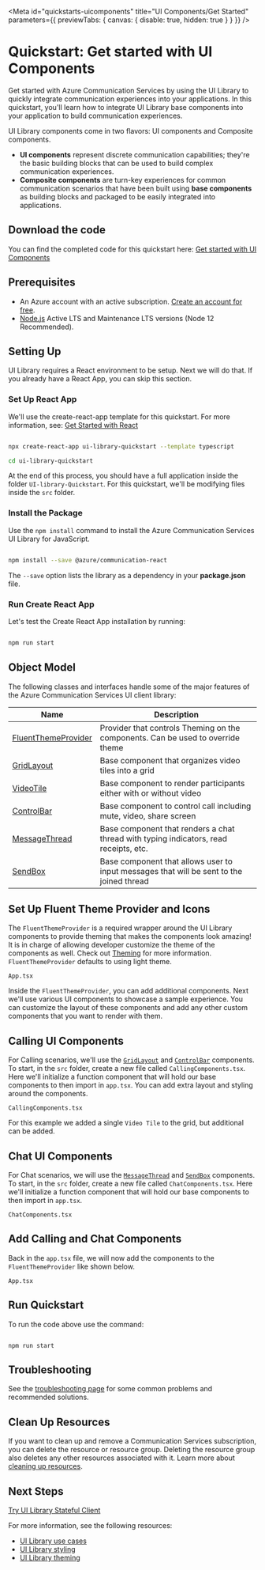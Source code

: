 
<Meta
  id="quickstarts-uicomponents"
  title="UI Components/Get Started"
  parameters={{ previewTabs: { canvas: { disable: true, hidden: true } } }}
/>

# Quickstart: Get started with UI Components

Get started with Azure Communication Services by using the UI Library to quickly integrate communication experiences into your applications. In this quickstart, you'll learn how to integrate UI Library base components into your application to build communication experiences.

UI Library components come in two flavors: UI components and Composite components.

- **UI components** represent discrete communication capabilities; they're the basic building blocks that can be used to build complex communication experiences.
- **Composite components** are turn-key experiences for common communication scenarios that have been built using **base components** as building blocks and packaged to be easily integrated into applications.

## Download the code

You can find the completed code for this quickstart here: [Get started with UI Components](https://github.com/Azure-Samples/communication-services-javascript-quickstarts/tree/main/ui-library-quickstart-ui-components)

## Prerequisites

- An Azure account with an active subscription. [Create an account for free](https://azure.microsoft.com/free/?WT.mc_id=A261C142F).
- [Node.js](https://nodejs.org/) Active LTS and Maintenance LTS versions (Node 12 Recommended).

## Setting Up

UI Library requires a React environment to be setup. Next we will do that. If you already have a React App, you can skip this section.

### Set Up React App

We'll use the create-react-app template for this quickstart. For more information, see: [Get Started with React](https://reactjs.org/docs/create-a-new-react-app.html)

```bash

npx create-react-app ui-library-quickstart --template typescript

cd ui-library-quickstart

```

At the end of this process, you should have a full application inside the folder `UI-library-Quickstart`.
For this quickstart, we'll be modifying files inside the `src` folder.

### Install the Package

Use the `npm install` command to install the Azure Communication Services UI Library for JavaScript.

```bash

npm install --save @azure/communication-react

```

The `--save` option lists the library as a dependency in your **package.json** file.

### Run Create React App

Let's test the Create React App installation by running:

```bash

npm run start

```

## Object Model

The following classes and interfaces handle some of the major features of the Azure Communication Services UI client library:

| Name                                                                        | Description                                                                              |
| --------------------------------------------------------------------------- | ---------------------------------------------------------------------------------------- |
| [FluentThemeProvider](./?path=/story/theming--page)                         | Provider that controls Theming on the components. Can be used to override theme          |
| [GridLayout](./?path=/story/ui-components-gridlayout--grid-layout)          | Base component that organizes video tiles into a grid                                    |
| [VideoTile](./?path=/story/ui-components-videotile--video-tile)             | Base component to render participants either with or without video                       |
| [ControlBar](./?path=/story/ui-components-controlbar--control-bar)          | Base component to control call including mute, video, share screen                       |
| [MessageThread](./?path=/story/ui-components-messagethread--message-thread) | Base component that renders a chat thread with typing indicators, read receipts, etc.    |
| [SendBox](./?path=/story/ui-components-sendbox--send-box)                   | Base component that allows user to input messages that will be sent to the joined thread |

## Set Up Fluent Theme Provider and Icons

The `FluentThemeProvider` is a required wrapper around the UI Library components to provide theming that makes the components look amazing!
It is in charge of allowing developer customize the theme of the components as well. Check out [Theming](./?path=/story/theming--page) for more information. `FluentThemeProvider` defaults to using light theme.

`App.tsx`

<Source code={AppText} />

Inside the `FluentThemeProvider`, you can add additional components.
Next we'll use various UI components to showcase a sample experience.
You can customize the layout of these components and add any other custom components that you want to render with them.

## Calling UI Components

For Calling scenarios, we'll use the [`GridLayout`](./?path=/story/ui-components-gridlayout--grid-layout-component) and [`ControlBar`](./?path=/story/ui-components-controlbar--control-bar) components.
To start, in the `src` folder, create a new file called `CallingComponents.tsx`.
Here we'll initialize a function component that will hold our base components to then import in `app.tsx`.
You can add extra layout and styling around the components.

`CallingComponents.tsx`

<Source code={CallingComponentsText} />

For this example we added a single `Video Tile` to the grid, but additional can be added.

## Chat UI Components

For Chat scenarios, we will use the [`MessageThread`](./?path=/docs/ui-components-chatthread--chat-thread-component) and [`SendBox`](./?path=/docs/ui-components-sendbox--send-box-story-book-component) components.
To start, in the `src` folder, create a new file called `ChatComponents.tsx`.
Here we'll initialize a function component that will hold our base components to then import in `app.tsx`.

`ChatComponents.tsx`

<Source code={ChatComponentsText} />

## Add Calling and Chat Components

Back in the `app.tsx` file, we will now add the components to the `FluentThemeProvider` like shown below.

`App.tsx`

<Source code={CompletedComponentsAppText} />
<Canvas withSource="none">
  <CompletedComponentsApp />
</Canvas>

## Run Quickstart

To run the code above use the command:

```console

npm run start

```

## Troubleshooting

See the [troubleshooting page](./?path=/story/troubleshooting--page) for some common problems and recommended solutions.

## Clean Up Resources

If you want to clean up and remove a Communication Services subscription, you can delete the resource or resource group.
Deleting the resource group also deletes any other resources associated with it.
Learn more about [cleaning up resources](https://docs.microsoft.com/azure/communication-services/quickstarts/create-communication-resource?tabs=windows&pivots=platform-azp#clean-up-resources).

## Next Steps

[Try UI Library Stateful Client](./?path=/story/quickstarts-statefulclient--page)

For more information, see the following resources:

- [UI Library use cases](./?path=/story/use-cases--page)
- [UI Library styling](./?path=/story/styling--page)
- [UI Library theming](./?path=/story/theming--page)

